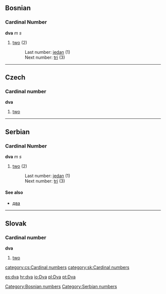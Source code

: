 ==Bosnian==
===Cardinal Number===
'''dva''' ''m s''
#[[two]] (2)
#:Last number: [[jedan]] (1)
#:Next number: [[tri]] (3)
[[Category:Bosnian numbers]]

----

==Czech==
===Cardinal number===
'''dva'''
#[[two]]

----

==Serbian==
===Cardinal Number===
'''dva''' ''m s''
#[[two]] (2)
#:Last number: [[jedan]] (1)
#:Next number: [[tri]] (3)
====See also====
*[[два]]
[[Category:Serbian numbers]]

----

==Slovak==
===Cardinal number===
'''dva'''
#[[two]]

[[category:cs:Cardinal numbers]]
[[category:sk:Cardinal numbers]]

[[es:dva]]
[[hr:dva]]
[[io:Dva]]
[[pl:Dva]]
[[pt:Dva]]